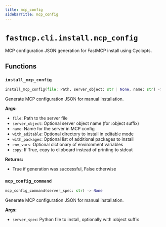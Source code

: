 ```yaml
---
title: mcp_config
sidebarTitle: mcp_config
---
```


# `fastmcp.cli.install.mcp_config`


MCP configuration JSON generation for FastMCP install using Cyclopts.

## Functions

### `install_mcp_config` <sup><a href="https://github.com/jlowin/fastmcp/blob/main/src/fastmcp/cli/install/mcp_config.py#L19" target="_blank"><Icon icon="github" style="width: 14px; height: 14px;" /></a></sup>

```python
install_mcp_config(file: Path, server_object: str | None, name: str) -> bool
```


Generate MCP configuration JSON for manual installation.

**Args:**
- `file`: Path to the server file
- `server_object`: Optional server object name (for \:object suffix)
- `name`: Name for the server in MCP config
- `with_editable`: Optional directory to install in editable mode
- `with_packages`: Optional list of additional packages to install
- `env_vars`: Optional dictionary of environment variables
- `copy`: If True, copy to clipboard instead of printing to stdout

**Returns:**
- True if generation was successful, False otherwise


### `mcp_config_command` <sup><a href="https://github.com/jlowin/fastmcp/blob/main/src/fastmcp/cli/install/mcp_config.py#L96" target="_blank"><Icon icon="github" style="width: 14px; height: 14px;" /></a></sup>

```python
mcp_config_command(server_spec: str) -> None
```


Generate MCP configuration JSON for manual installation.

**Args:**
- `server_spec`: Python file to install, optionally with \:object suffix

